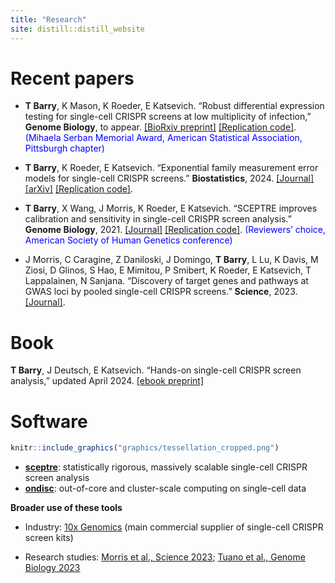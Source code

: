 ```yaml
---
title: "Research"
site: distill::distill_website
---
```


# Recent papers

-   **T Barry**, K Mason, K Roeder, E Katsevich. "Robust differential expression testing for single-cell CRISPR screens at low multiplicity of infection," **Genome Biology**, to appear. [[BioRxiv preprint]](https://doi.org/10.1101/2023.05.15.540875) [[Replication code]](https://github.com/Katsevich-Lab/sceptre2-manuscript). [(Mihaela Serban Memorial Award, American Statistical Association, Pittsburgh chapter)]{style="color:blue"}

-   **T Barry**, K Roeder, E Katsevich. "Exponential family measurement error models for single-cell CRISPR screens." **Biostatistics**, 2024. [[Journal]](https://timothy-barry.github.io/biostatistics_2024.pdf) [[arXiv]](https://arxiv.org/abs/2201.01879) [[Replication code]](https://github.com/timothy-barry/glmeiv-manuscript).

-   **T Barry**, X Wang, J Morris, K Roeder, E Katsevich. "SCEPTRE improves calibration and sensitivity in single-cell CRISPR screen analysis." **Genome Biology**, 2021. [[Journal]](https://genomebiology.biomedcentral.com/articles/10.1186/s13059-021-02545-2) [[Replication code]](https://github.com/Katsevich-Lab/sceptre-manuscript). [(Reviewers' choice, American Society of Human Genetics conference)]{style="color:blue"}

-   J Morris, C Caragine, Z Daniloski, J Domingo, **T Barry**, L Lu, K Davis, M Ziosi, D Glinos, S Hao, E Mimitou, P Smibert, K Roeder, E Katsevich, T Lappalainen, N Sanjana. "Discovery of target genes and pathways at GWAS loci by pooled single-cell CRISPR screens." **Science**, 2023. [[Journal]](http://sanjanalab.org/reprints/Morris_Science_2023.pdf).

# Book

**T Barry**, J Deutsch, E Katsevich. "Hands-on single-cell CRISPR screen analysis," updated April 2024. [[ebook preprint]](https://timothy-barry.github.io/sceptre-book/)

# Software

```r
knitr::include_graphics("graphics/tessellation_cropped.png")
```

-   [**sceptre**](https://katsevich-lab.github.io/sceptre/): statistically rigorous, massively scalable single-cell CRISPR screen analysis
-   [**ondisc**](https://timothy-barry.github.io/ondisc/): out-of-core and cluster-scale computing on single-cell data

**Broader use of these tools**

-   Industry: [10x Genomics](https://www.10xgenomics.com/analysis-guides/single-cell-crispr-screen-analysis-with-sceptre) (main commercial supplier of single-cell CRISPR screen kits)

-   Research studies: [Morris et al., Science 2023](https://www.science.org/doi/10.1126/science.adh7699); [Tuano et al., Genome Biology 2023](https://genomebiology.biomedcentral.com/articles/10.1186/s13059-023-02898-w)

